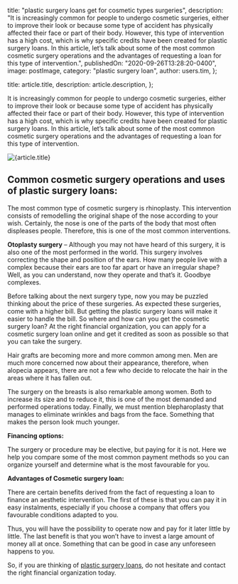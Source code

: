 
  title: "plastic surgery loans get for cosmetic types surgeries",
  description:
    "It is increasingly common for people to undergo cosmetic surgeries, either to improve their look or because some type of accident has physically affected their face or part of their body. However, this type of intervention has a high cost, which is why specific credits have been created for plastic surgery loans. In this article, let’s talk about some of the most common cosmetic surgery operations and the advantages of requesting a loan for this type of intervention.",
  publishedOn: "2020-09-26T13:28:20-0400",
  image: postImage,
  category: "plastic surgery loan",
  author: users.tim,
};

  title: article.title,
  description: article.description,
};


It is increasingly common for people to undergo cosmetic surgeries, either to improve their look or because some type of accident has physically affected their face or part of their body. However, this type of intervention has a high cost, which is why specific credits have been created for plastic surgery loans. In this article, let’s talk about some of the most common cosmetic surgery operations and the advantages of requesting a loan for this type of intervention.

<Image src={postImage} alt={article.title} />

## Common cosmetic surgery operations and uses of plastic surgery loans:

The most common type of cosmetic surgery is rhinoplasty. This intervention consists of remodelling the original shape of the nose according to your wish. Certainly, the nose is one of the parts of the body that most often displeases people. Therefore, this is one of the most common interventions.

**Otoplasty surgery** – Although you may not have heard of this surgery, it is also one of the most performed in the world. This surgery involves correcting the shape and position of the ears. How many people live with a complex because their ears are too far apart or have an irregular shape? Well, as you can understand, now they operate and that’s it. Goodbye complexes.

Before talking about the next surgery type, now you may be puzzled thinking about the price of these surgeries. As expected these surgeries, come with a higher bill. But getting the plastic surgery loans will make it easier to handle the bill. So where and how can you get the cosmetic surgery loan? At the right financial organization, you can apply for a cosmetic surgery loan online and get it credited as soon as possible so that you can take the surgery.

Hair grafts are becoming more and more common among men. Men are much more concerned now about their appearance, therefore, when alopecia appears, there are not a few who decide to relocate the hair in the areas where it has fallen out.

The surgery on the breasts is also remarkable among women. Both to increase its size and to reduce it, this is one of the most demanded and performed operations today. Finally, we must mention blepharoplasty that manages to eliminate wrinkles and bags from the face. Something that makes the person look much younger.

**Financing options:**

The surgery or procedure may be elective, but paying for it is not. Here we help you compare some of the most common payment methods so you can organize yourself and determine what is the most favourable for you.

**Advantages of Cosmetic surgery loan:**

There are certain benefits derived from the fact of requesting a loan to finance an aesthetic intervention. The first of these is that you can pay it in easy instalments, especially if you choose a company that offers you favourable conditions adapted to you.

Thus, you will have the possibility to operate now and pay for it later little by little. The last benefit is that you won’t have to invest a large amount of money all at once. Something that can be good in case any unforeseen happens to you.

So, if you are thinking of [plastic surgery loans](https://medical.tlc.com.au/plastic-surgery/), do not hesitate and contact the right financial organization today.
